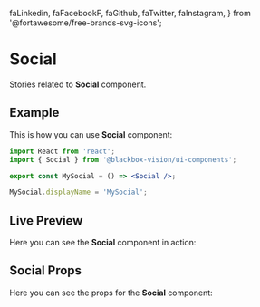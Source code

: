   faLinkedin,
  faFacebookF,
  faGithub,
  faTwitter,
  faInstagram,
} from '@fortawesome/free-brands-svg-icons';


<Meta title="UI Components/Social" component={Social} />

# Social

Stories related to **Social** component.

## Example

This is how you can use **Social** component:

```jsx
import React from 'react';
import { Social } from '@blackbox-vision/ui-components';

export const MySocial = () => <Social />;

MySocial.displayName = 'MySocial';
```

## Live Preview

Here you can see the **Social** component in action:

<Preview withSource="none">
  <Story
    name="Get started"
    decorators={[withKnobs, addThemeProvider(lightTheme)]}
  >
    <Social
      name={text('Name', 'linkedin')}
      to={text('To', 'https://www.linkedin.com/company/blackbox-vision/')}
      size={text('Size', 'medium')}
      background={color('Background color', 'rgb(0, 119, 181)')}
      Icon={select(
        'Icon',
        {
          Linkedin: faLinkedin,
          Facebook: faFacebookF,
          Github: faGithub,
          Twitter: faTwitter,
          Instagram: faInstagram,
        },
        faLinkedin
      )}
      iconSize={select(
        'Icon size',
        {
          xs: 'xs',
          lg: 'lg',
          sm: 'sm',
          '1x': '1x',
          '2x': '2x',
          '3x': '3x',
          '4x': '4x',
          '5x': '5x',
          '6x': '6x',
          '7x': '7x',
          '8x': '8x',
          '9x': '9x',
          '10x': '10x',
        },
        '2x'
      )}
    />
  </Story>
</Preview>

## Social Props

Here you can see the props for the **Social** component:

<Props of={Social} />
